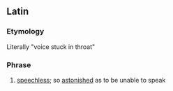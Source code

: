 ==Latin==
===Etymology===
Literally "voice stuck in throat"

===Phrase===
{{head|la|phrase|head=[[vox#Latin|vōx]] [[fauces|faucibus]] [[haereo|haesit]]}}

# {{idiomatic|lang=la}} [[speechless]]; so [[astonish]]ed as to be unable to speak